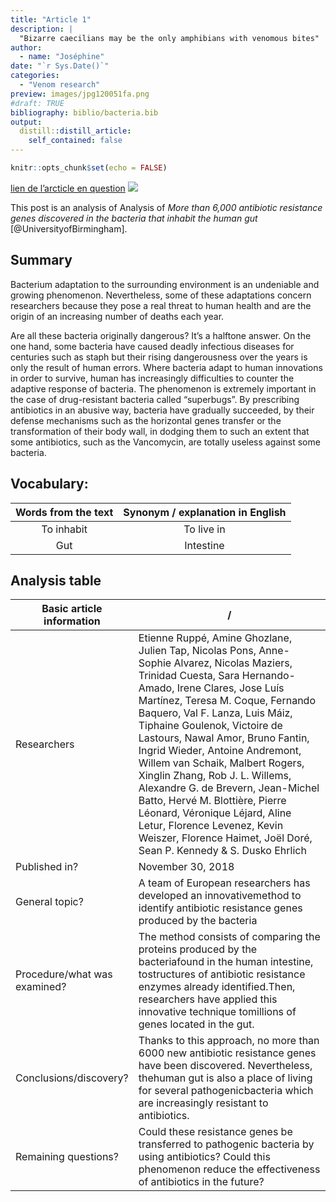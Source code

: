 ```yaml
---
title: "Article 1"
description: |
  "Bizarre caecilians may be the only amphibians with venomous bites"
author:
  - name: "Joséphine"
date: "`r Sys.Date()`"
categories:
  - "Venom research"
preview: images/jpg120051fa.png
#draft: TRUE
bibliography: biblio/bacteria.bib
output:
  distill::distill_article:
    self_contained: false
---
```


```r
knitr::opts_chunk$set(echo = FALSE)
```



[lien de l'arcticle en question](https://www.sciencenews.org/article/caecilians-amphibians-venomous-bites)
![](images/jpg120051fa.png)

This post is an analysis of Analysis of *More than 6,000 antibiotic resistance genes discovered in the bacteria that inhabit the human gut* [@UniversityofBirmingham]. 


## Summary 

Bacterium adaptation to the surrounding environment is an undeniable and growing phenomenon. Nevertheless, some of these adaptations concern researchers because they pose a real threat to human health and are the origin of an increasing number of deaths each year.

Are all these bacteria originally dangerous? It’s a halftone answer. On the one hand, some bacteria have caused deadly infectious diseases for centuries such as staph but their rising dangerousness over the years is only the result of human errors. Where bacteria adapt to human innovations in order to survive, human has increasingly difficulties to counter the adaptive response of bacteria. The phenomenon is extremely important in the case of drug-resistant bacteria called “superbugs”. By prescribing antibiotics in an abusive way, bacteria have gradually succeeded, by their defense mechanisms such as the horizontal genes transfer or the transformation of their body wall, in dodging them to such an extent that some antibiotics, such as the Vancomycin, are totally useless against some bacteria.


## Vocabulary: 

| Words from the text 	| Synonym / explanation in English 	|
|:-------------------:	|:--------------------------------:	|
|      To inhabit     	|       To live in            	|
|         Gut         	|       Intestine            	|

## Analysis table

| Basic article information 	| / 	|
|------------------------------	|-------------------------------------------------------------------------------------------------------------------------------------------------------------------------------------------------------------------------------------------------------------------------------------------------------------------------------------------------------------------------------------------------------------------------------------------------------------------------------------------------------------------------------------------------------------------------------------------------------------------------------	|
| Researchers 	| Etienne Ruppé, Amine Ghozlane, Julien Tap, Nicolas Pons, Anne- Sophie Alvarez, Nicolas Maziers, Trinidad Cuesta, Sara Hernando- Amado, Irene Clares, Jose Luís Martínez, Teresa M. Coque, Fernando Baquero, Val F. Lanza, Luis Máiz, Tiphaine Goulenok, Victoire de Lastours, Nawal Amor, Bruno Fantin, Ingrid Wieder, Antoine Andremont, Willem van Schaik, Malbert Rogers, Xinglin Zhang, Rob J. L. Willems, Alexandre G. de Brevern, Jean-Michel Batto, Hervé M. Blottière, Pierre Léonard, Véronique Léjard, Aline Letur, Florence Levenez, Kevin Weiszer, Florence Haimet, Joël Doré, Sean P. Kennedy & S. Dusko Ehrlich           	|
| Published in? 	| November 30, 2018 	|
| General topic? 	| A team of European researchers has developed an innovativemethod to identify antibiotic resistance genes produced by the bacteria	|
| Procedure/what was examined? 	| The method consists of comparing the proteins produced by the bacteriafound in the human intestine, tostructures of antibiotic resistance enzymes already identified.Then, researchers have applied this innovative technique tomillions of genes located in the gut. 	|
| Conclusions/discovery? 	| Thanks to this approach, no more than 6000 new antibiotic resistance genes have been discovered. Nevertheless, thehuman gut is also a place of living for several pathogenicbacteria which are increasingly resistant to antibiotics.|
| Remaining questions? 	| Could these resistance genes be transferred to pathogenic bacteria by using antibiotics? Could this phenomenon reduce the effectiveness of antibiotics in the future? 	|

